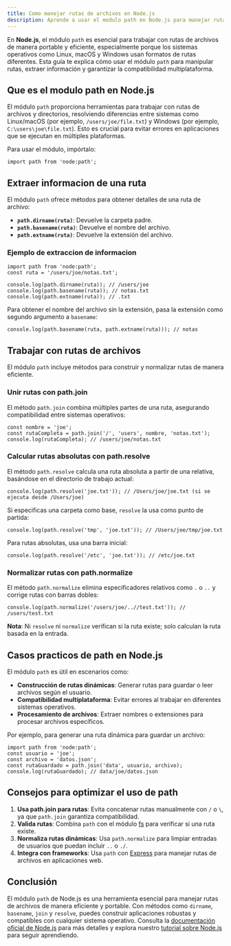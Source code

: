 ```yaml
---
title: Como manejar rutas de archivos en Node.js
description: Aprende a usar el modulo path en Node.js para manejar rutas de archivos de forma eficiente
---
```


En **Node.js**, el módulo `path` es esencial para trabajar con rutas de archivos de manera portable y eficiente, especialmente porque los sistemas operativos como Linux, macOS y Windows usan formatos de rutas diferentes. Esta guía te explica cómo usar el módulo `path` para manipular rutas, extraer información y garantizar la compatibilidad multiplataforma.

## Que es el modulo path en Node.js

El módulo `path` proporciona herramientas para trabajar con rutas de archivos y directorios, resolviendo diferencias entre sistemas como Linux/macOS (por ejemplo, `/users/joe/file.txt`) y Windows (por ejemplo, `C:\users\joe\file.txt`). Esto es crucial para evitar errores en aplicaciones que se ejecutan en múltiples plataformas.

Para usar el módulo, impórtalo:

```go:js
import path from 'node:path';
```

## Extraer informacion de una ruta

El módulo `path` ofrece métodos para obtener detalles de una ruta de archivo:

- **`path.dirname(ruta)`**: Devuelve la carpeta padre.
- **`path.basename(ruta)`**: Devuelve el nombre del archivo.
- **`path.extname(ruta)`**: Devuelve la extensión del archivo.

### Ejemplo de extraccion de informacion

```go:js
import path from 'node:path';
const ruta = '/users/joe/notas.txt';

console.log(path.dirname(ruta)); // /users/joe
console.log(path.basename(ruta)); // notas.txt
console.log(path.extname(ruta)); // .txt
```

Para obtener el nombre del archivo sin la extensión, pasa la extensión como segundo argumento a `basename`:

```go:js
console.log(path.basename(ruta, path.extname(ruta))); // notas
```

## Trabajar con rutas de archivos

El módulo `path` incluye métodos para construir y normalizar rutas de manera eficiente.

### Unir rutas con path.join

El método `path.join` combina múltiples partes de una ruta, asegurando compatibilidad entre sistemas operativos:

```go:js
const nombre = 'joe';
const rutaCompleta = path.join('/', 'users', nombre, 'notas.txt');
console.log(rutaCompleta); // /users/joe/notas.txt
```

### Calcular rutas absolutas con path.resolve

El método `path.resolve` calcula una ruta absoluta a partir de una relativa, basándose en el directorio de trabajo actual:

```go:js
console.log(path.resolve('joe.txt')); // /Users/joe/joe.txt (si se ejecuta desde /Users/joe)
```

Si especificas una carpeta como base, `resolve` la usa como punto de partida:

```go:js
console.log(path.resolve('tmp', 'joe.txt')); // /Users/joe/tmp/joe.txt
```

Para rutas absolutas, usa una barra inicial:

```go:js
console.log(path.resolve('/etc', 'joe.txt')); // /etc/joe.txt
```

### Normalizar rutas con path.normalize

El método `path.normalize` elimina especificadores relativos como `.` o `..` y corrige rutas con barras dobles:

```go:js
console.log(path.normalize('/users/joe/..//test.txt')); // /users/test.txt
```

**Nota**: Ni `resolve` ni `normalize` verifican si la ruta existe; solo calculan la ruta basada en la entrada.

## Casos practicos de path en Node.js

El módulo `path` es útil en escenarios como:

- **Construcción de rutas dinámicas**: Generar rutas para guardar o leer archivos según el usuario.
- **Compatibilidad multiplataforma**: Evitar errores al trabajar en diferentes sistemas operativos.
- **Procesamiento de archivos**: Extraer nombres o extensiones para procesar archivos específicos.

Por ejemplo, para generar una ruta dinámica para guardar un archivo:

```go:js
import path from 'node:path';
const usuario = 'joe';
const archivo = 'datos.json';
const rutaGuardado = path.join('data', usuario, archivo);
console.log(rutaGuardado); // data/joe/datos.json
```

## Consejos para optimizar el uso de path

1. **Usa path.join para rutas**: Evita concatenar rutas manualmente con `/` o `\`, ya que `path.join` garantiza compatibilidad.
2. **Valida rutas**: Combina `path` con el módulo [fs](https://nodejs.org/api/fs.html) para verificar si una ruta existe.
3. **Normaliza rutas dinámicas**: Usa `path.normalize` para limpiar entradas de usuarios que puedan incluir `..` o `./`.
4. **Integra con frameworks**: Usa `path` con [Express](https://expressjs.com/es/) para manejar rutas de archivos en aplicaciones web.

## Conclusión

El módulo `path` de Node.js es una herramienta esencial para manejar rutas de archivos de manera eficiente y portable. Con métodos como `dirname`, `basename`, `join` y `resolve`, puedes construir aplicaciones robustas y compatibles con cualquier sistema operativo. Consulta la [documentación oficial de Node.js](https://nodejs.org/api/path.html) para más detalles y explora nuestro [tutorial sobre Node.js](http://localhost/ruta-nodejs) para seguir aprendiendo.